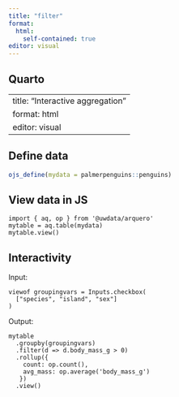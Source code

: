```yaml
---
title: "filter"
format: 
  html:
    self-contained: true
editor: visual
---
```


## Quarto

---
title: "Interactive aggregation"
format: html
editor: visual
---

## Define data

```r
ojs_define(mydata = palmerpenguins::penguins)
```

## View data in JS

```ojs
import { aq, op } from '@uwdata/arquero'
mytable = aq.table(mydata)
mytable.view()
```

## Interactivity

Input:

```ojs
viewof groupingvars = Inputs.checkbox(
  ["species", "island", "sex"]
)
```

Output:

```ojs
mytable
  .groupby(groupingvars)
  .filter(d => d.body_mass_g > 0)
  .rollup({
    count: op.count(),
    avg_mass: op.average('body_mass_g')
   })
  .view()
```